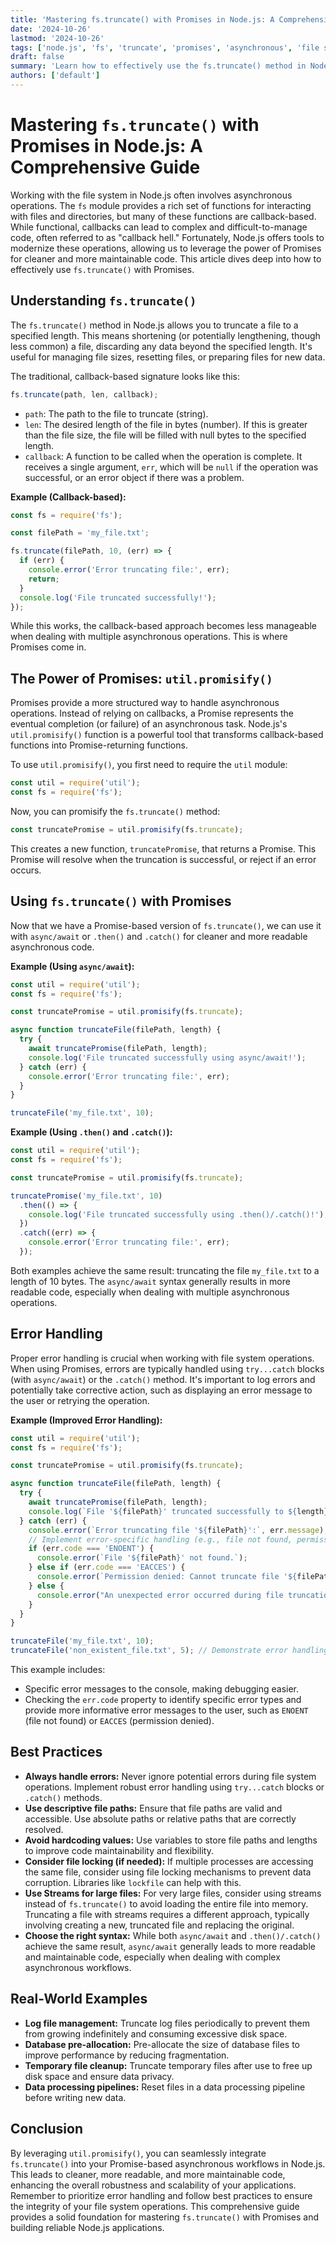 ```yaml
---
title: 'Mastering fs.truncate() with Promises in Node.js: A Comprehensive Guide'
date: '2024-10-26'
lastmod: '2024-10-26'
tags: ['node.js', 'fs', 'truncate', 'promises', 'asynchronous', 'file system', 'callback', 'util.promisify']
draft: false
summary: 'Learn how to effectively use the fs.truncate() method in Node.js with Promises, transforming the traditional callback-based approach into a cleaner, more readable, and maintainable asynchronous workflow using util.promisify. This comprehensive guide covers best practices, error handling, and practical examples.'
authors: ['default']
---
```


# Mastering `fs.truncate()` with Promises in Node.js: A Comprehensive Guide

Working with the file system in Node.js often involves asynchronous operations. The `fs` module provides a rich set of functions for interacting with files and directories, but many of these functions are callback-based. While functional, callbacks can lead to complex and difficult-to-manage code, often referred to as "callback hell." Fortunately, Node.js offers tools to modernize these operations, allowing us to leverage the power of Promises for cleaner and more maintainable code.  This article dives deep into how to effectively use `fs.truncate()` with Promises.

## Understanding `fs.truncate()`

The `fs.truncate()` method in Node.js allows you to truncate a file to a specified length. This means shortening (or potentially lengthening, though less common) a file, discarding any data beyond the specified length.  It's useful for managing file sizes, resetting files, or preparing files for new data.

The traditional, callback-based signature looks like this:

```javascript
fs.truncate(path, len, callback);
```

*   `path`:  The path to the file to truncate (string).
*   `len`: The desired length of the file in bytes (number). If this is greater than the file size, the file will be filled with null bytes to the specified length.
*   `callback`:  A function to be called when the operation is complete. It receives a single argument, `err`, which will be `null` if the operation was successful, or an error object if there was a problem.

**Example (Callback-based):**

```javascript
const fs = require('fs');

const filePath = 'my_file.txt';

fs.truncate(filePath, 10, (err) => {
  if (err) {
    console.error('Error truncating file:', err);
    return;
  }
  console.log('File truncated successfully!');
});
```

While this works, the callback-based approach becomes less manageable when dealing with multiple asynchronous operations.  This is where Promises come in.

## The Power of Promises:  `util.promisify()`

Promises provide a more structured way to handle asynchronous operations.  Instead of relying on callbacks, a Promise represents the eventual completion (or failure) of an asynchronous task.  Node.js's `util.promisify()` function is a powerful tool that transforms callback-based functions into Promise-returning functions.

To use `util.promisify()`, you first need to require the `util` module:

```javascript
const util = require('util');
const fs = require('fs');
```

Now, you can promisify the `fs.truncate()` method:

```javascript
const truncatePromise = util.promisify(fs.truncate);
```

This creates a new function, `truncatePromise`, that returns a Promise.  This Promise will resolve when the truncation is successful, or reject if an error occurs.

## Using `fs.truncate()` with Promises

Now that we have a Promise-based version of `fs.truncate()`, we can use it with `async/await` or `.then()` and `.catch()` for cleaner and more readable asynchronous code.

**Example (Using `async/await`):**

```javascript
const util = require('util');
const fs = require('fs');

const truncatePromise = util.promisify(fs.truncate);

async function truncateFile(filePath, length) {
  try {
    await truncatePromise(filePath, length);
    console.log('File truncated successfully using async/await!');
  } catch (err) {
    console.error('Error truncating file:', err);
  }
}

truncateFile('my_file.txt', 10);
```

**Example (Using `.then()` and `.catch()`):**

```javascript
const util = require('util');
const fs = require('fs');

const truncatePromise = util.promisify(fs.truncate);

truncatePromise('my_file.txt', 10)
  .then(() => {
    console.log('File truncated successfully using .then()/.catch()!');
  })
  .catch((err) => {
    console.error('Error truncating file:', err);
  });
```

Both examples achieve the same result: truncating the file `my_file.txt` to a length of 10 bytes.  The `async/await` syntax generally results in more readable code, especially when dealing with multiple asynchronous operations.

## Error Handling

Proper error handling is crucial when working with file system operations.  When using Promises, errors are typically handled using `try...catch` blocks (with `async/await`) or the `.catch()` method.  It's important to log errors and potentially take corrective action, such as displaying an error message to the user or retrying the operation.

**Example (Improved Error Handling):**

```javascript
const util = require('util');
const fs = require('fs');

const truncatePromise = util.promisify(fs.truncate);

async function truncateFile(filePath, length) {
  try {
    await truncatePromise(filePath, length);
    console.log(`File '${filePath}' truncated successfully to ${length} bytes!`);
  } catch (err) {
    console.error(`Error truncating file '${filePath}':`, err.message);
    // Implement error-specific handling (e.g., file not found, permission denied)
    if (err.code === 'ENOENT') {
      console.error(`File '${filePath}' not found.`);
    } else if (err.code === 'EACCES') {
      console.error(`Permission denied: Cannot truncate file '${filePath}'.`);
    } else {
      console.error("An unexpected error occurred during file truncation.");
    }
  }
}

truncateFile('my_file.txt', 10);
truncateFile('non_existent_file.txt', 5); // Demonstrate error handling
```

This example includes:

*   Specific error messages to the console, making debugging easier.
*   Checking the `err.code` property to identify specific error types and provide more informative error messages to the user, such as `ENOENT` (file not found) or `EACCES` (permission denied).

## Best Practices

*   **Always handle errors:** Never ignore potential errors during file system operations. Implement robust error handling using `try...catch` blocks or `.catch()` methods.
*   **Use descriptive file paths:** Ensure that file paths are valid and accessible. Use absolute paths or relative paths that are correctly resolved.
*   **Avoid hardcoding values:** Use variables to store file paths and lengths to improve code maintainability and flexibility.
*   **Consider file locking (if needed):** If multiple processes are accessing the same file, consider using file locking mechanisms to prevent data corruption.  Libraries like `lockfile` can help with this.
*   **Use Streams for large files:** For very large files, consider using streams instead of `fs.truncate()` to avoid loading the entire file into memory.  Truncating a file with streams requires a different approach, typically involving creating a new, truncated file and replacing the original.
*   **Choose the right syntax:** While both `async/await` and `.then()/.catch()` achieve the same result, `async/await` generally leads to more readable and maintainable code, especially when dealing with complex asynchronous workflows.

## Real-World Examples

*   **Log file management:** Truncate log files periodically to prevent them from growing indefinitely and consuming excessive disk space.
*   **Database pre-allocation:** Pre-allocate the size of database files to improve performance by reducing fragmentation.
*   **Temporary file cleanup:**  Truncate temporary files after use to free up disk space and ensure data privacy.
*   **Data processing pipelines:** Reset files in a data processing pipeline before writing new data.

## Conclusion

By leveraging `util.promisify()`, you can seamlessly integrate `fs.truncate()` into your Promise-based asynchronous workflows in Node.js. This leads to cleaner, more readable, and more maintainable code, enhancing the overall robustness and scalability of your applications. Remember to prioritize error handling and follow best practices to ensure the integrity of your file system operations.  This comprehensive guide provides a solid foundation for mastering `fs.truncate()` with Promises and building reliable Node.js applications.